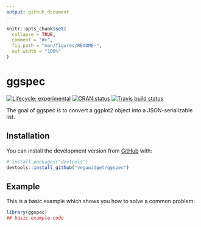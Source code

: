 ```yaml
---
output: github_document
---
```


<!-- README.md is generated from README.Rmd. Please edit that file -->

```r
knitr::opts_chunk$set(
  collapse = TRUE,
  comment = "#>",
  fig.path = "man/figures/README-",
  out.width = "100%"
)
```
# ggspec

<!-- badges: start -->
[![Lifecycle: experimental](https://img.shields.io/badge/lifecycle-experimental-orange.svg)](https://www.tidyverse.org/lifecycle/#experimental)
[![CRAN status](https://www.r-pkg.org/badges/version/ggspec)](https://cran.r-project.org/package=ggspec)
[![Travis build status](https://travis-ci.org/vegawidget/ggspec.svg?branch=master)](https://travis-ci.org/vegawidget/ggspec)

<!-- badges: end -->

The goal of ggspec is to convert a ggplot2 object into a JSON-serializable list.



## Installation

You can install the development version from [GitHub](https://github.com/) with:

``` r
# install.packages("devtools")
devtools::install_github("vegawidget/ggspec")
```
## Example

This is a basic example which shows you how to solve a common problem:

```r
library(ggspec)
## basic example code
```

